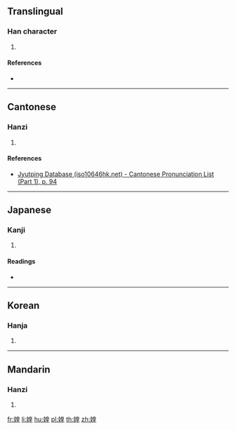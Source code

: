 ==Translingual==

===Han character===
{{Han char|rn=38|rad=女|as=09|sn=12|four=46414|canj=VHAG|ids=⿰女皇}}

# {{defn|Han|sort=女09}}

====References====
* {{Han ref|kx=0266.390|dkj=06500|dj=0534.020|hdz=21066.220|uh=5A93|ud=23187|bh=D8CE|bd=55502}}

----

==Cantonese==

===Hanzi===
{{yue-hanzi|jyut=wong4|y=wong4}}

# {{defn|lang=yue|sort=女09}}

====References====
* [http://www.iso10646hk.net/jp/document/download.jsp Jyutping Database (iso10646hk.net) - Cantonese Pronunciation List (Part 1), p. 94]

----

==Japanese==

===Kanji===
{{ja-kanji|grade=|rs=女09}}

# {{defn|lang=ja|sort=女09}}

====Readings====
* {{ja-readings|on=[[こう]] (kō), [[おう]] (ō)|kun=[[はは]] (haha)}}

----

==Korean==

===Hanja===
{{ko-hanja|hangeul=황|rv=hwang|mr=hwang}}

# {{defn|lang=ko|sort=女09}}

----

==Mandarin==

===Hanzi===
{{cmn-hanzi|pin=[[huáng]] ([[huang2]])|wg=huang<sup>2</sup>}}

# {{defn|lang=cmn|sort=女09}}

[[fr:媓]]
[[li:媓]]
[[hu:媓]]
[[pl:媓]]
[[th:媓]]
[[zh:媓]]